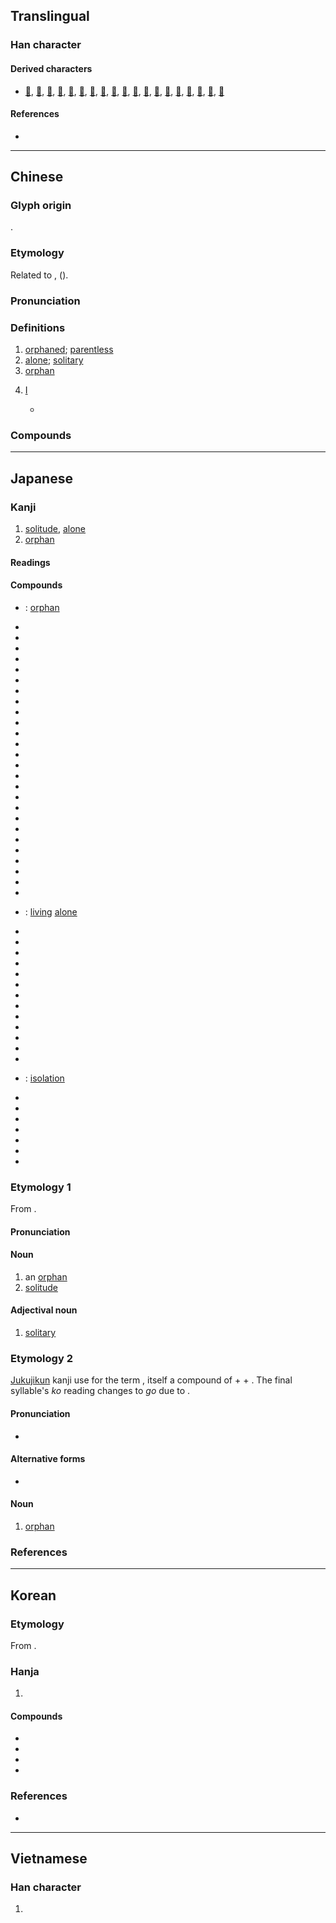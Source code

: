 {{character info}}
==Translingual==

===Han character===
{{Han char|rn=39|rad=子|as=05|sn=8|asj=6|snj=9|four=12430|canj=NDHVO|ids=⿰子瓜}}

====Derived characters====
* [[𦋆]], [[箛]], [[𦣮]], [[菰]], [[𡍢]], [[𡦈]], [[𡦶]], [[𢮩]], [[𣔞]], [[𦁣]], [[𧍆]], [[𨂗]], [[𨔌]], [[𩸰]], [[𪂮]], [[𪂲]], [[𪧄]], [[𪽵]], [[𫛈]]

====References====
* {{Han ref|kx=0279.080|dkj=06966|dj=0547.060|hdz=21014.010|uh=5B64|ud=23396|bh=A974|bd=43380}}

----

==Chinese==
{{zh-forms}}

===Glyph origin===
{{Han etym}}
{{Han compound|ls=psc|子|瓜|c1=s|c2=p|t1=child}}.

===Etymology===
Related to {{och-l|寡|alone; widow}}, {{och-l|鰥|widower}} ({{zh-ref|Schuessler, 2007}}).

===Pronunciation===
{{zh-pron
|m=gū
|m-s=gu1
|c=gu1
|g=gu1
|h=pfs=kû;gd=gu1
|j=gu1
|md=gŭ
|mn=ko͘
|mn-t=gou1
|w=1ku
|x=gu1
|mc=y
|oc=y
|cat=a,n,pron
}}

===Definitions===
{{zh-hanzi}}

# [[orphan]]ed; [[parentless]]
# [[alone]]; [[solitary]]
# [[orphan]]
# {{lb|zh|usually by an emperor or a king}} [[I]]
#* {{zh-x|秦 伯 素服 郊次，鄉{xiàng} 師 而 哭 曰：「孤 違 @^蹇叔，以 辱 二三子，孤 之 罪 也。」|The earl of Qin, in white mourning garments, was waiting for them in the borders of the capital, and wept, looking in the direction where the army had been lost. He said, "'''I''' have gone against the counsel of Jian Shu and thus brought disgrace on you, my generals; it is '''my''' crime."|ref=Zuozhuan}}

===Compounds===
{{zh-der|孤獨|一意孤行|三孤|人孤勢單|伶仃孤苦|內秉堅孤|六尺之孤|冷孤丁|別鶴孤鸞|勢窮力孤|南面稱孤|四行孤軍|妝孤|字孤|存孤|孤丁|孤丁丁|孤介|孤伶伶|孤傲|孤僻|孤光|孤兒|孤兒寡婦|孤兒年金|孤兒院|孤力難為|孤危|孤另|孤另另|孤哀子|孤單|孤嗣|孤城|孤堆|孤塗|孤墳|孤墳野塚|孤女|孤嫠|孤子|孤孑|孤孤恓恓|孤孤悽悽|孤孤零零|孤客|孤家|孤家寡人|孤寂|孤寒|孤寡|孤寡不穀|孤山|孤峭|孤峰絕岸|孤島|孤帆|孤弱|孤形吊影|孤形單影|孤形隻影|孤征|孤忠|孤恓|孤惸|孤憤|孤拐|孤拐臉|孤拐面|孤拔|孤挺花|孤掌難鳴|孤星淚|孤本|孤棚|孤棲|孤樁|孤標|孤注|孤注一擲|孤淒|孤燈挑盡|孤特|孤犢觸乳|孤獨園|孤獸|孤王|孤生|孤眠|孤眠獨宿|孤窮|孤窮一身|孤立|孤立主義|孤立無助|孤立無援|孤立語|孤竹|孤竹君|孤絕|孤老|孤老院|孤膽|孤臣|孤臣孽子|孤舟|孤芳|孤芳自賞|孤苦|孤苦伶仃|孤苦無依|孤苦零丁|孤蓬|孤虛|孤行|孤行己意|孤行己見|孤衾獨枕|孤調調|孤證|孤負|孤貧|孤貧顛連|孤賤|孤蹤|孤身|孤身隻影|孤軍|孤軍作戰|孤軍奮戰|孤軍深入|孤辰合注|孤迥|孤遊|孤陋|孤陋寡聞|孤雌生殖|孤雛淚|孤雛腐鼠|孤離|孤雲|孤雲野鶴|孤零零|孤霜|孤露|孤館|孤高|孤高自許|孤鬼兒|孤魂|孤魂野鬼|孤鳥|孤鴈|孤鴻寡鵠|孤鸞|孤鸞寡鶴|孤鸞年|孤鸞照命|孽子孤臣|寡宿孤辰|寡鵠孤鸞|幼孤|形孤影寡|形孤影隻|恤孤|恤孤念寡|恤孤念苦|惜孤念寡|憐孤惜寡|押孤丁|拐孤|搶孤|撫孤|撫孤恤寡|擔孤受寡|斷雁孤鴻|曙後星孤|爬孤棚|獨學孤陋|獨根孤種|白雲孤飛|睽孤|矜寡孤獨|稱孤道寡|絕世孤品|苦心孤詣|裝孤|託孤|託孤寄命|趙氏孤兒|道寡稱孤|遺孤|鏡裡孤鸞|閒雲孤鶴|隻身孤影|零丁孤苦|電腦孤兒|高悝匿孤|鰥寡孤獨|德不孤，必有鄰|稱孤}}

----

==Japanese==

===Kanji===
{{ja-kanji|grade=c|rs=子05}}

# [[solitude]], [[alone]]
# [[orphan]]

====Readings====
{{ja-readings
|goon=く
|kanon=こ
|kun=みなしご-, ひと-り
}}

====Compounds====
{{der-top|Compounds}}
* {{ja-r|遺%孤|い%こ}}: [[orphan]]
* {{ja-r|孤%雲|こ%うん}}
* {{ja-r|孤%影|こ%えい}}
* {{ja-r|孤%猿|こ%えん}}
* {{ja-r|孤%介|こ%かい}}
* {{ja-r|孤%客|こ%かく}}
* {{ja-r|孤%雁|こ%がん}}
* {{ja-r|孤%笈|こ%きゅう}}
* {{ja-r|孤%衾|こ%きん}}
* {{ja-r|孤%軍|こ%ぐん}}
* {{ja-r|孤%閨|こ%けい}}
* {{ja-r|孤%月|こ%げつ}}
* {{ja-r|孤%剣|こ%けん}}
* {{ja-r|孤%高|こ%こう}}
* {{ja-r|孤%坐|こ%ざ}}
* {{ja-r|孤%在|こ%ざい}}
* {{ja-r|孤%山|こ%ざん}}
* {{ja-r|孤%児|こ%じ}}
* {{ja-r|孤%弱|こ%じゃく}}
* {{ja-r|孤%樹|こ%じゅ}}
* {{ja-r|孤%舟|こ%しゅう}}
* {{ja-r|孤%愁|こ%しゅう}}
* {{ja-r|孤%称|こ%しょう}}
* {{ja-r|孤%聳|こ%しょう}}
* {{ja-r|孤%城|こ%じょう}}
* {{ja-r|孤%食|こ%しょく}}
* {{ja-r|孤%身|こ%しん}}
* {{ja-r|孤%棲|こ%せい}}: [[living]] [[alone]]
* {{ja-r|孤%絶|こ%ぜつ}}
* {{ja-r|孤%村|こ%そん}}
* {{ja-r|孤%尊|こ%そん}}
* {{ja-r|孤%忠|こ%ちゅう}}
* {{ja-r|孤%注|こ%ちゅう}}
* {{ja-r|孤%灯|こ%とう}}
* {{ja-r|孤%島|こ%とう}}
* {{ja-r|孤%独|こ%どく}}
* {{ja-r|孤%帆|こ%はん}}
* {{ja-r|孤%平|こ%ひょう}}
* {{ja-r|孤%峰|こ%ほう}}
* {{ja-r|孤%篷%庵|こ%ほう%あん}}
* {{ja-r|孤%本|こ%ほん}}
* {{ja-r|孤%立|こ%りつ}}: [[isolation]]
* {{ja-r|孤%塁|こ%るい}}
* {{ja-r|孤%例|こ%れい}}
* {{ja-r|孤%老|こ%ろう}}
* {{ja-r|孤%陋|こ%ろう}}
* {{ja-r|単%孤|たん%こ}}
* {{ja-r|徳 は 孤 ならず 必ず 隣 あり|とく は こ ならず かならず となり あり}}
* {{ja-r|孤児|みなしご}}
{{der-bottom}}

===Etymology 1===
{{ja-kanjitab|こ|yomi=o}}
From {{bor|ja|ltc|-|sort=こ}} {{m|zh|孤|tr=ku}}.

====Pronunciation====
{{ja-pron|yomi=kanon|こ|acc=1|acc_ref=DJR}}

====Noun====
{{ja-noun|こ}}

# an [[orphan]]
# [[solitude]]

====Adjectival noun====
{{ja-adj|こ|infl=na}}

# [[solitary]]

===Etymology 2===
{{ja-kanjitab|みなしご|yomi=kun}}
[[熟字訓#Japanese|Jukujikun]] kanji use for the term {{l|ja|みなしご}}, itself a compound of {{m|ja|身|tr=mi||identity, family}} + {{m|ja|無|tr=nashi||none, without}} + {{m|ja|子|tr=ko||child}}. The final syllable's ''ko'' reading changes to ''go'' due to {{rendaku|みなしご}}.

====Pronunciation====
{{ja-pron|みなしご|yomi=k}}
* {{IPA|ja|/mi.na.si.ɡo/|[minäɕiɡo̞]|[minäɕiŋo̞]}}

====Alternative forms====
* {{l|ja|孤児}}

====Noun====
{{ja-noun|みなしご}}

# [[orphan]]

===References===
<references/>

----

==Korean==

===Etymology===
From {{der|ko|ltc|-}} {{ltc-l|孤|id=1}}. {{hanja-hunmong|고|ko|雜語}}

===Hanja===
{{ko-hanja-search}}
{{ko-hanja|외롭다|외로울|고}}

# {{hanja form of|고|[[solitude]]; [[orphan]]}}

====Compounds====
{{der-top|Compounds}}
* {{ko-l|고립|[[isolation]]|孤立}}
* {{ko-l|고독|[[loneliness]]|孤獨}}
* {{ko-l|고아|[[orphan]]|孤兒}}
* {{ko-l|고아원|[[orphanage]]|孤兒院}}
{{der-bottom}}

===References===
* {{R:hanjadoc|2493}}

----

==Vietnamese==

===Han character===
{{vi-readings|reading=cô, co, còi, côi, go, gò|rs=子05}}

# {{rfdef|vi|sort=子05}}